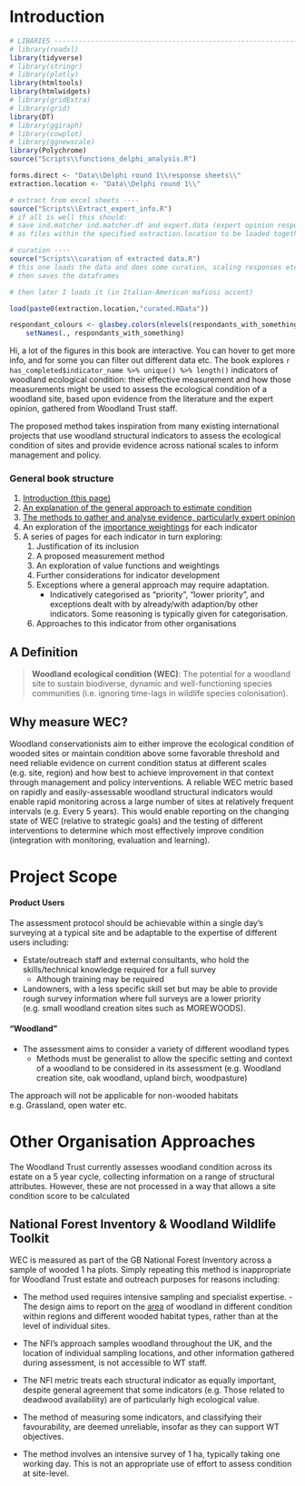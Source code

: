 # Introduction {.unnumbered}

```r

# LIBARIES ---------------------------------------------------------------
# library(readxl)
library(tidyverse)
# library(stringr)
# library(plotly)
library(htmltools)
library(htmlwidgets)
# library(gridExtra)
# library(grid)
library(DT)
# library(ggiraph)
# library(cowplot)
# library(ggnewscale)
library(Polychrome)
source("Scripts\\functions_delphi_analysis.R")

forms.direct <- "Data\\Delphi round 1\\response sheets\\"
extraction.location <- "Data\\Delphi round 1\\"

```

```r

# extract from excel sheets ----
source("Scripts\\Extract_expert_info.R")
# if all is well this should:
# save ind.matcher ind.matcher.df and expert.data (expert opinion responses from the Delphi forms) 
# as files within the specified extraction.location to be loaded together

# curation ----
source("Scripts\\curation of extracted data.R")
# this one loads the data and does some curation, scaling responses etc
# then saves the dataframes

# then later I loads it (in Italian-American mafiosi accent)

```

```r
load(paste0(extraction.location,"curated.RData"))
```

```r
respondant_colours <- glasbey.colors(nlevels(respondants_with_something)+1)[-1] %>% as.character() %>% 
    setNames(., respondants_with_something)

```

Hi, a lot of the figures in this book are interactive. You can hover to get more info, and for some you can filter out different data etc. The book explores `r has_completed$indicator_name %>% unique() %>% length()` indicators of woodland ecological condition: their effective measurement and how those measurements might be used to assess the ecological condition of a woodland site, based upon evidence from the literature and the expert opinion, gathered from Woodland Trust staff.

The proposed method takes inspiration from many existing international projects that use woodland structural indicators to assess the ecological condition of sites and provide evidence across national scales to inform management and policy.

### General book structure

1.  [Introduction (this page)](index.qmd)
2.  [An explanation of the general approach to estimate condition](01_general%20approach.qmd)
3.  [The methods to gather and analyse evidence, particularly expert opinion](02_methods.qmd)
4.  An exploration of the [importance weightings](04_Importance%20weightings.qmd) for each indicator
5.  A series of pages for each indicator in turn exploring:
    1.  Justification of its inclusion
    2.  A proposed measurement method
    3.  An exploration of value functions and weightings
    4.  Further considerations for indicator development
    5.  Exceptions where a general approach may require adaptation.
        -   Indicatively categorised as "priority", "lower priority", and exceptions dealt with by already/with adaption/by other indicators. Some reasoning is typically given for categorisation.
    6.  Approaches to this indicator from other organisations

## A Definition

> **Woodland ecological condition (WEC)**: The potential for a woodland site to sustain biodiverse, dynamic and well-functioning species communities (i.e. ignoring time-lags in wildlife species colonisation).

## Why measure WEC?

Woodland conservationists aim to either improve the ecological condition of wooded sites or maintain condition above some favorable threshold and need reliable evidence on current condition status at different scales (e.g. site, region) and how best to achieve improvement in that context through management and policy interventions. A reliable WEC metric based on rapidly and easily-assessable woodland structural indicators would enable rapid monitoring across a large number of sites at relatively frequent intervals (e.g. Every 5 years). This would enable reporting on the changing state of WEC (relative to strategic goals) and the testing of different interventions to determine which most effectively improve condition (integration with monitoring, evaluation and learning).

# Project Scope

#### Product Users

The assessment protocol should be achievable within a single day's surveying at a typical site and be adaptable to the expertise of different users including:

-   Estate/outreach staff and external consultants, who hold the skills/technical knowledge required for a full survey
    -   Although training may be required
-   Landowners, with a less specific skill set but may be able to provide rough survey information where full surveys are a lower priority (e.g. small woodland creation sites such as MOREWOODS).

#### "Woodland"

-   The assessment aims to consider a variety of different woodland types
    -   Methods must be generalist to allow the specific setting and context of a woodland to be considered in its assessment (e.g. Woodland creation site, oak woodland, upland birch, woodpasture)

The approach will not be applicable for non-wooded habitats e.g. Grassland, open water etc.

# Other Organisation Approaches

The Woodland Trust currently assesses woodland condition across its estate on a 5 year cycle, collecting information on a range of structural attributes. However, these are not processed in a way that allows a site condition score to be calculated

## National Forest Inventory & Woodland Wildlife Toolkit

WEC is measured as part of the GB National Forest Inventory across a sample of wooded 1 ha plots. Simply repeating this method is inappropriate for Woodland Trust estate and outreach purposes for reasons including:

-   The method used requires intensive sampling and specialist expertise. - The design aims to report on the <u>area</u> of woodland in different condition within regions and different wooded habitat types, rather than at the level of individual sites.

-   The NFI's approach samples woodland throughout the UK, and the location of individual sampling locations, and other information gathered during assessment, is not accessible to WT staff.

-   The NFI metric treats each structural indicator as equally important, despite general agreement that some indicators (e.g. Those related to deadwood availability) are of particularly high ecological value.

-   The method of measuring some indicators, and classifying their favourability, are deemed unreliable, insofar as they can support WT objectives.

-   The method involves an intensive survey of 1 ha, typically taking one working day. This is not an appropriate use of effort to assess condition at site-level.
